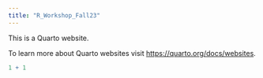 ```yaml
---
title: "R_Workshop_Fall23"
---
```


This is a Quarto website.

To learn more about Quarto websites visit <https://quarto.org/docs/websites>.

```r
1 + 1
```
